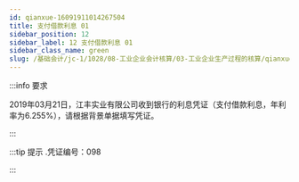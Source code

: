 ---
id: qianxue-16091911014267504
title: 支付借款利息 01
sidebar_position: 12
sidebar_label: 12 支付借款利息 01
sidebar_class_name: green
slug: /基础会计/jc-1/1028/08-工业企业会计核算/03-工业企业生产过程的核算/qianxue-1609181235203703809/qianxue-16091911014267504/支付借款利息 01
---

:::info 要求

2019年03月21日，江丰实业有限公司收到银行的利息凭证（支付借款利息，年利率为6.255%），请根据背景单据填写凭证。

:::

:::tip 提示
  .凭证编号：098 
:::
